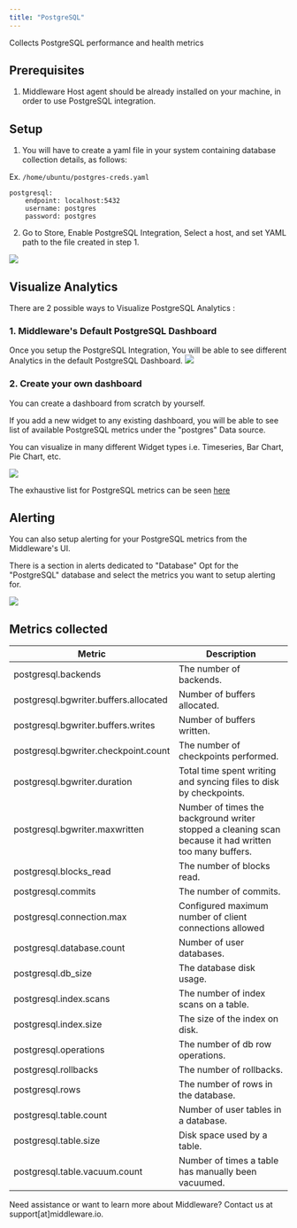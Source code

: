 ```yaml
---
title: "PostgreSQL"
---
```

Collects PostgreSQL performance and health metrics

Prerequisites
-------------
1.  Middleware Host agent should be already installed on your machine, in order to use PostgreSQL integration.

## Setup
1. You will have to create a yaml file in your system containing database collection details, as follows:

Ex. `/home/ubuntu/postgres-creds.yaml`
```
postgresql:
    endpoint: localhost:5432
    username: postgres
    password: postgres
```
2. Go to Store, Enable PostgreSQL Integration, Select a host, and set YAML path to the file created in step 1.
<img src="/images/integration/pgdb-store.png" />

## Visualize Analytics

There are 2 possible ways to Visualize PostgreSQL Analytics :

### 1. Middleware's Default PostgreSQL Dashboard
Once you setup the PostgreSQL Integration, You will be able to see different Analytics in the default PostgreSQL Dashboard.
<img src="/images/integration/postgres-dashboard.png" />

### 2. Create your own dashboard
<p>You can create a dashboard from scratch by yourself.</p>
<p>If you add a new widget to any existing dashboard, you will be able to see list of available PostgreSQL metrics under the "postgres" Data source.</p>
<p>You can visualize in many different Widget types i.e. Timeseries, Bar Chart, Pie Chart, etc.</p>

<img src="/images/integration/postgres-custom-graphs.png" />

The exhaustive list for PostgreSQL metrics can be seen [here](#metrics-collected)

## Alerting

You can also setup alerting for your PostgreSQL metrics from the Middleware's UI.

There is a section in alerts dedicated to "Database"
Opt for the "PostgreSQL" database and select the metrics you want to setup alerting for.

<img src="/images/integration/postgresql-alerts.png" />

## Metrics collected

| Metric | Description |
|--------|-------------|
| postgresql.backends | The number of backends.
| postgresql.bgwriter.buffers.allocated | Number of buffers allocated.
| postgresql.bgwriter.buffers.writes | Number of buffers written.
| postgresql.bgwriter.checkpoint.count | The number of checkpoints performed.
| postgresql.bgwriter.duration | Total time spent writing and syncing files to disk by checkpoints.
| postgresql.bgwriter.maxwritten | Number of times the background writer stopped a cleaning scan because it had written too many buffers.
| postgresql.blocks_read | The number of blocks read.
| postgresql.commits | The number of commits.
| postgresql.connection.max | Configured maximum number of client connections allowed
| postgresql.database.count | Number of user databases.
| postgresql.db_size | The database disk usage.
| postgresql.index.scans | The number of index scans on a table.
| postgresql.index.size | The size of the index on disk.
| postgresql.operations | The number of db row operations.
| postgresql.rollbacks | The number of rollbacks.
| postgresql.rows | The number of rows in the database.
| postgresql.table.count | Number of user tables in a database.
| postgresql.table.size | Disk space used by a table.
| postgresql.table.vacuum.count | Number of times a table has manually been vacuumed.

<Note> Need assistance or want to learn more about Middleware? Contact us at support[at]middleware.io. </Note>